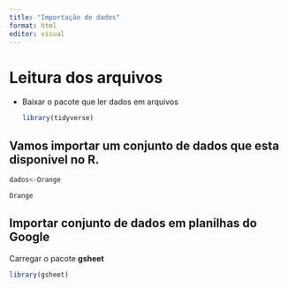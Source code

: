 ```yaml
---
title: "Importação de dados"
format: html
editor: visual
---
```


# Leitura dos arquivos

-   Baixar o pacote que ler dados em arquivos

    ```r
    library(tidyverse)
    ```

## Vamos importar um conjunto de dados que esta disponivel no R.

```r
dados<-Orange 

Orange

```

## **Importar conjunto de dados em planilhas do Google**

Carregar o pacote **gsheet**

```r
library(gsheet)
```
